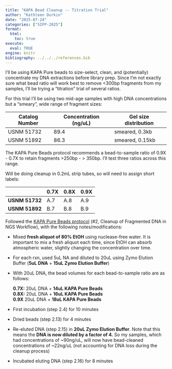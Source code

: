 ```yaml
---
title: "KAPA Bead Cleanup -- Titration Trial"
author: "Kathleen Durkin"
date: "2025-07-24"
categories: ["SIFP-2025"]
format:
  html:
    toc: true
execute: 
  eval: TRUE
engine: knitr
bibliography: ../../../references.bib
---
```


I'll be using KAPA Pure beads to size-select, clean, and (potentially) concentrate my DNA extractions before library prep. Since I'm not exactly sure what bead ratio will work best to remove \<300bp fragments from my samples, I'll be trying a "titration" trial of several ratios.

For this trial I'll be using two mid-age samples with high DNA concentrations but a "smeary", wide range of fragment sizes:

| Catalog Number | Concentration (ng/uL) | Gel size distribution |
|----------------|-----------------------|-----------------------|
| USNM 51732     | 89.4                  | smeared, 0.3kb        |
| USNM 51892     | 86.3                  | smeared, 0.15kb       |

The KAPA Pure Beads protocol recommends a bead-to-sample ratio of 0.9X - 0.7X to retain fragments \>250bp - \> 350bp. I'll test three ratios across this range.

Will be doing cleanup in 0.2mL strip tubes, so will need to assign short labels:

|                | 0.7X | 0.8X | 0.9X |
|----------------|------|------|------|
| **USNM 51732** | A.7  | A.8  | A.9  |
| **USNM 51892** | B.7  | B.8  | B.9  |

Followed the [KAPA Pure Beads protocol](./protocols/KAPA-Pure-Beads-Technical-Data-Sheet.pdf) (#2, Cleanup of Fragmented DNA in NGS Workflow), with the following notes/modifications:

-   Mixed **fresh aliquot of 80% EtOH** using nuclease-free water. It is important to mix a fresh aliquot each time, since EtOH can absorb atmospheric water, slightly changing the concentration over time.

-   For each rxn, used 5uL NA and diluted to 20uL using Zymo Elution Buffer (**5uL DNA** + **15uL Zymo Elution Buffer**)

-   With 20uL DNA, the bead volumes for each bead-to-sample ratio are as follows:

    **0.7X:** 20uL DNA + **14uL KAPA Pure Beads\
    0.8X:** 20uL DNA + **16uL KAPA Pure Beads\
    0.9X** 20uL DNA + **18uL KAPA Pure Beads**

-   First incubation (step 2.4) for 10 minutes

-   Dried beads (step 2.13) for 4 minutes

-   Re-eluted DNA (step 2.15) in **20uL Zymo Elution Buffer**. Note that this means the **DNA is now diluted by a factor of 4.** So my samples, which had concentrations of \~90ng/uL, will now have bead-cleaned concentrations of \~22ng/uL (not accounting for DNA loss during the cleanup process)

-   Incubated eluting DNA (step 2.16) for 8 minutes
